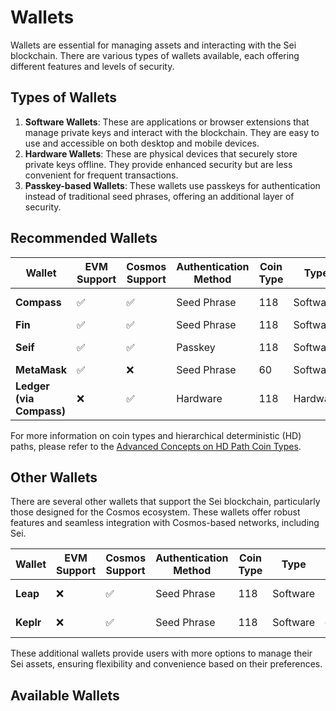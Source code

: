 
# Wallets

Wallets are essential for managing assets and interacting with the Sei blockchain. There are various types of wallets available, each offering different features and levels of security.

## Types of Wallets

1. **Software Wallets**: These are applications or browser extensions that manage private keys and interact with the blockchain. They are easy to use and accessible on both desktop and mobile devices.
2. **Hardware Wallets**: These are physical devices that securely store private keys offline. They provide enhanced security but are less convenient for frequent transactions.
3. **Passkey-based Wallets**: These wallets use passkeys for authentication instead of traditional seed phrases, offering an additional layer of security.

## Recommended Wallets

| Wallet                   | EVM Support | Cosmos Support | Authentication Method | Coin Type | Type     | Mobile Support | Link                                                                                          |
|--------------------------|-------------|----------------|-----------------------|-----------|----------|----------------|-----------------------------------------------------------------------------------------------|
| **Compass**              | ✅           | ✅              | Seed Phrase           | 118       | Software | ✅              | [Compass Wallet](https://compasswallet.io)                                                    |
| **Fin**                  | ✅           | ✅              | Seed Phrase           | 118       | Software | ❌              | [Fin Wallet](https://finwallet.com)                                                           |
| **Seif**                 | ✅           | ✅              | Passkey               | 118       | Software | ❌              | [Seif Wallet](https://chromewebstore.google.com/detail/seif/albakdmmdafeafbehmcpoejenbeojejl) |
| **MetaMask**             | ✅           | ❌              | Seed Phrase           | 60        | Software | ✅              | [MetaMask](https://metamask.io/)                                                              |
| **Ledger (via Compass)** | ❌           | ✅              | Hardware              | 118       | Hardware | ❌              | [Ledger](https://compasswallet.io)                                                            |

For more information on coin types and hierarchical deterministic (HD) paths, please refer to the [Advanced Concepts on HD Path Coin Types](/dev-advanced-concepts/hd-path-coin-types).

## Other Wallets

There are several other wallets that support the Sei blockchain, particularly those designed for the Cosmos ecosystem. These wallets offer robust features and seamless integration with Cosmos-based networks, including Sei.

| Wallet    | EVM Support | Cosmos Support | Authentication Method | Coin Type | Type     | Mobile Support | Link                                     |
|-----------|-------------|----------------|-----------------------|-----------|----------|----------------|------------------------------------------|
| **Leap**  | ❌           | ✅              | Seed Phrase           | 118       | Software | ❌              | [Leap Wallet](https://leapwallet.io)     |
| **Keplr** | ❌           | ✅              | Seed Phrase           | 118       | Software | ✅              | [Keplr Wallet](https://wallet.keplr.app) |

These additional wallets provide users with more options to manage their Sei assets, ensuring flexibility and convenience based on their preferences.

## Available Wallets

<EcosystemDynamicSection category="Wallets" />
